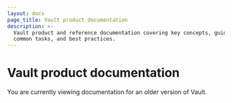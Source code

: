 ```yaml
---
layout: docs
page_title: Vault product documentation
description: >-
  Vault product and reference documentation covering key concepts, guides for
  common tasks, and best practices.
---
```


# Vault product documentation

<Note>

You are currently viewing documentation for an older version of Vault.

</Note>
